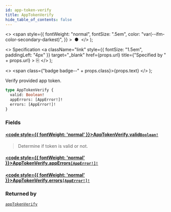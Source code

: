 ```yaml
---
id: app-token-verify
title: AppTokenVerify
hide_table_of_contents: false
---
```


  <>
    <span
      style={{
        fontWeight: "normal",
        fontSize: ".5em",
        color: "var(--ifm-color-secondary-darkest)",
      }}
    >
      &nbsp;●&nbsp;
    </span>
  </>
);

  <>
    Specification
    <a
      className="link"
      style={{ fontSize: "1.5em", paddingLeft: "4px" }}
      target="\_blank"
      href={props.url}
      title={"Specified by " + props.url}
    >
      ⎘
    </a>
  </>
);

  <>
    <span class={"badge badge--" + props.class}>{props.text}</span>
  </>
);

Verify provided app token.

```graphql
type AppTokenVerify {
  valid: Boolean!
  appErrors: [AppError!]!
  errors: [AppError!]!
}
```

### Fields

#### [<code style={{ fontWeight: 'normal' }}>AppTokenVerify.<b>valid</b></code>](#)<Bullet />[`Boolean!`](../../../developer/api-reference/scalars/boolean) <Badge class="secondary" text="non-null"/> <Badge class="secondary" text="scalar"/>

> Determine if token is valid or not.

#### [<code style={{ fontWeight: 'normal' }}>AppTokenVerify.<b>appErrors</b></code>](#)<Bullet />[`[AppError!]!`](../../../developer/api-reference/objects/app-error) <Badge class="secondary" text="non-null"/> <Badge class="secondary" text="object"/>

>

#### [<code style={{ fontWeight: 'normal' }}>AppTokenVerify.<b>errors</b></code>](#)<Bullet />[`[AppError!]!`](../../../developer/api-reference/objects/app-error) <Badge class="secondary" text="non-null"/> <Badge class="secondary" text="object"/>

>

### Returned by

[`appTokenVerify`](../../../developer/api-reference/mutations/app-token-verify) <Badge class="secondary" text="mutation"/>
